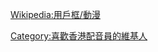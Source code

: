 {{Userbox
  |border-c = #000000
  |border-s = 1
  |id-c     = #FFFFFF
  |id-s     = 12
  |id-fc    = #003399
  |info-c   = #00ffff
  |info-s   = 8
  |info-fc  = #ffffff
  |id       = 粵配<br />推廣
  |info     = 這個用戶喜歡[[香港]][[配音員]]。
}}<includeonly>[[Category:喜歡香港配音員的維基人]]</includeonly><noinclude>{{Clear}}[[Wikipedia:用戶框/動漫]]</noinclude>